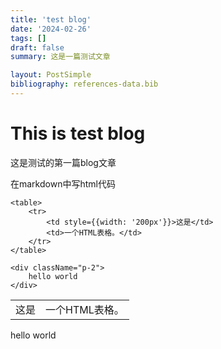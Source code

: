 ```yaml
---
title: 'test blog'
date: '2024-02-26'
tags: []
draft: false
summary: 这是一篇测试文章

layout: PostSimple
bibliography: references-data.bib
---
```


# This is test blog

这是测试的第一篇blog文章

在markdown中写html代码
```
<table>
    <tr>
        <td style={{width: '200px'}}>这是</td>
        <td>一个HTML表格。</td>
    </tr>
</table>

<div className="p-2">
    hello world
</div>
```

<table>
    <tr>
        <td style={{width: '200px'}}>这是</td>
        <td>一个HTML表格。</td>
    </tr>
</table>

<div className="p-2">
    hello world
</div>
